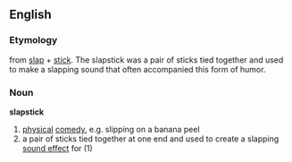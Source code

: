==English==
===Etymology===
from [[slap]] + [[stick]].  The slapstick was a pair of sticks tied together and used to make a slapping sound that often accompanied this form of humor.
===Noun===
'''slapstick'''
#[[physical]] [[comedy]], e.g. slipping on a banana peel
#a pair of sticks tied together at one end and used to create a slapping [[sound effect]] for (1)